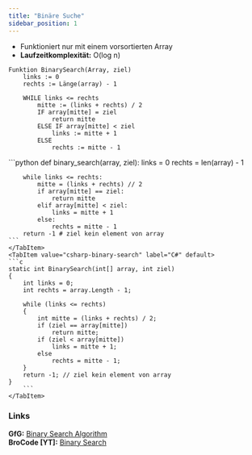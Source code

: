 ```yaml
---
title: "Binäre Suche"
sidebar_position: 1
---
```


- Funktioniert nur mit einem vorsortierten Array
- **Laufzeitkomplexität:** O(log n)

```pseudo title="Pseudocode"
Funktion BinarySearch(Array, ziel)
    links := 0
    rechts := Länge(array) - 1

    WHILE links <= rechts
        mitte := (links + rechts) / 2
        IF array[mitte] = ziel
            return mitte
        ELSE IF array[mitte] < ziel
            links := mitte + 1
        ELSE
            rechts := mitte - 1
```

<Tabs>
    <TabItem value="python-binary-search" label="Python" default>
    ```python
    def binary_search(array, ziel):
        links = 0
        rechts = len(array) - 1

        while links <= rechts:
            mitte = (links + rechts) // 2
            if array[mitte] == ziel:
                return mitte
            elif array[mitte] < ziel:
                links = mitte + 1
            else:
                rechts = mitte - 1
        return -1 # ziel kein element von array
    ```
    </TabItem>
    <TabItem value="csharp-binary-search" label="C#" default>
    ```c
    static int BinarySearch(int[] array, int ziel)
    {
        int links = 0;
        int rechts = array.Length - 1;

        while (links <= rechts)
        {
            int mitte = (links + rechts) / 2;
            if (ziel == array[mitte])
                return mitte;
            if (ziel < array[mitte])
                links = mitte + 1;
            else
                rechts = mitte - 1;
        }
        return -1; // ziel kein element von array
    }
        ```
    </TabItem>
</Tabs>

### Links  
**GfG:** [Binary Search Algorithm](https://www.geeksforgeeks.org/binary-search/?ref=outind)  
**BroCode [YT]:** [Binary Search](https://www.youtube.com/watch?v=xrMppTpoqdw&list=PLZPZq0r_RZON1eaqfafTnEexRzuHbfZX8&index=10&pp=iAQB)